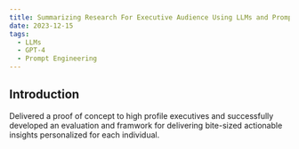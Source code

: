 ```yaml
---
title: Summarizing Research For Executive Audience Using LLMs and Prompt Engineering
date: 2023-12-15
tags:
  - LLMs
  - GPT-4
  - Prompt Engineering
---
```


## Introduction

Delivered a proof of concept to high profile executives and successfully developed an evaluation and framwork for delivering bite-sized actionable insights personalized for each individual. 